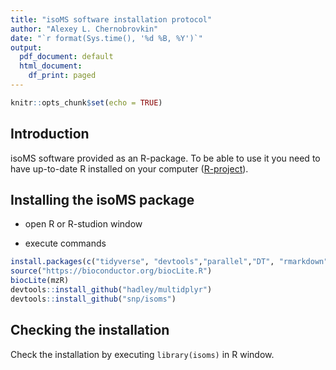 ```yaml
---
title: "isoMS software installation protocol"
author: "Alexey L. Chernobrovkin"
date: "`r format(Sys.time(), '%d %B, %Y')`"
output:
  pdf_document: default
  html_document:
    df_print: paged
---
```


```r
knitr::opts_chunk$set(echo = TRUE)
```

## Introduction

isoMS software provided as an R-package. To be able to use it you need to have
up-to-date R installed on your computer ([R-project](http://r-project.org)).

## Installing the isoMS package

- open R or R-studion window

- execute commands
  
```r
install.packages(c("tidyverse", "devtools","parallel","DT", "rmarkdown"))
source("https://bioconductor.org/biocLite.R")
biocLite(mzR)
devtools::install_github("hadley/multidplyr")
devtools::install_github("snp/isoms")
```

## Checking the installation

Check the installation by executing `library(isoms)` in R window.
